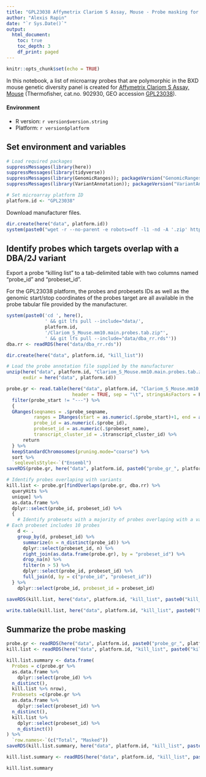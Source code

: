 ```yaml
---
title: "GPL23038 Affymetrix Clariom S Assay, Mouse - Probe masking for BXD polymorphisms"
author: "Alexis Rapin"
date: "`r Sys.Date()`"
output:
  html_document:
    toc: true
    toc_depth: 3
    df_print: paged
---
```

```r
knitr::opts_chunk$set(echo = TRUE)
```

In this notebook, a list of microarray probes that are polymorphic in the BXD mouse genetic diversity panel is created for [Affymetrix Clariom S Assay, Mouse](https://www.thermofisher.com/order/catalog/product/902930) (Thermofisher, cat.no. 902930, GEO accession [GPL23038](https://www.ncbi.nlm.nih.gov/geo/query/acc.cgi?acc=GPL23038)).

#### Environment

- R version: `r version$version.string`
- Platform: `r version$platform`

## Set environment and variables

```r
# Load required packages
suppressMessages(library(here))
suppressMessages(library(tidyverse))
suppressMessages(library(GenomicRanges)); packageVersion("GenomicRanges")
suppressMessages(library(VariantAnnotation)); packageVersion("VariantAnnotation")

# Set microarray platform ID
platform.id <- "GPL23038"
```

Download manufacturer files.

```r
dir.create(here("data", platform.id))
system(paste0("wget -r --no-parent -e robots=off -l1 -nd -A '.zip' https://media.affymetrix.com/analysis/downloads/lf/xta/Clariom_S_Mouse/ -P ", here("data", platform.id)))
```

## Identify probes which targets overlap with a DBA/2J variant

Export a probe "killing list" to a tab-delimited table with two columns named "probe_id" and "probeset_id".

For the GPL23038 platform, the probes and probesets IDs as well as the genomic start/stop coordinates of the probes target are all available in the probe tabular file provided by the manufacturer.
```r
system(paste0('cd ', here(),
              ' && git lfs pull --include="data/',
              platform.id,
              '/Clariom_S_Mouse.mm10.main.probes.tab.zip"',
              ' && git lfs pull --include="data/dba_rr.rds"'))
dba.rr <- readRDS(here("data/dba_rr.rds"))
```
```r
dir.create(here("data", platform.id, "kill_list"))

# Load the probe annotation file supplied by the manufacturer
unzip(here("data", platform.id, "Clariom_S_Mouse.mm10.main.probes.tab.zip"),
      exdir = here("data", platform.id))

probe.gr <- read.table(here("data", platform.id, "Clariom_S_Mouse.mm10.main.probes.tab"),
                        header = TRUE, sep = "\t", stringsAsFactors = F) %>%
  filter(probe_start != "---") %>%
  {
  GRanges(seqnames = .$probe_seqname,
          ranges = IRanges(start = as.numeric(.$probe_start)+1, end = as.numeric(.$probe_stop)),
          probe_id = as.numeric(.$probe_id),
          probeset_id = as.numeric(.$probeset_name),
          transcript_cluster_id = .$transcript_cluster_id) %>%
      return
  } %>%
  keepStandardChromosomes(pruning.mode="coarse") %>%
  sort %>%
  `seqlevelsStyle<-`("Ensembl")
saveRDS(probe.gr, here("data", platform.id, paste0("probe_gr_", platform.id ,".rds")))

# Identify probes overlaping with variants
kill.list <- probe.gr[findOverlaps(probe.gr, dba.rr) %>%
  queryHits %>%
  unique] %>%
  as.data.frame %>%
  dplyr::select(probe_id, probeset_id) %>%
  {
    # Identify probesets with a majority of probes overlaping with a variant
# Each probeset includes 10 probes
    d <- .
    group_by(d, probeset_id) %>%
      summarize(n = n_distinct(probe_id)) %>%
      dplyr::select(probeset_id, n) %>%
      right_join(as.data.frame(probe.gr), by = "probeset_id") %>%
      drop_na(n) %>%
      filter(n > 5) %>%
      dplyr::select(probe_id, probeset_id) %>%
      full_join(d, by = c("probe_id", "probeset_id"))
  } %>%
    dplyr::select(probe_id, probeset_id = probeset_id)

saveRDS(kill.list, here("data", platform.id, "kill_list", paste0("kill_list_", platform.id, ".rds")))

write.table(kill.list, here("data", platform.id, "kill_list", paste0("kill_list_", platform.id, ".txt")), sep = "\t", row.names= F, col.names = T, quote = F)
```
 
## Summarize the probe masking

```r
probe.gr <- readRDS(here("data", platform.id, paste0("probe_gr_", platform.id ,".rds")))
kill.list <- readRDS(here("data", platform.id, "kill_list", paste0("kill_list_", platform.id, ".rds")))
```
```r
kill.list.summary <- data.frame(
  Probes = c(probe.gr %>%
  as.data.frame %>%
    dplyr::select(probe_id) %>%
  n_distinct(),
  kill.list %>% nrow),
  Probesets =c(probe.gr %>%
  as.data.frame %>%
    dplyr::select(probeset_id) %>%
  n_distinct(),
  kill.list %>%
    dplyr::select(probeset_id) %>%
    n_distinct())
) %>%
  `row.names<-`(c("Total", "Masked"))
saveRDS(kill.list.summary, here("data", platform.id, "kill_list", paste0("kill_list_", platform.id, "_summary.rds")))
```
```r
kill.list.summary <- readRDS(here("data", platform.id, "kill_list", paste0("kill_list_", platform.id, "_summary.rds")))
```
```r
kill.list.summary
```